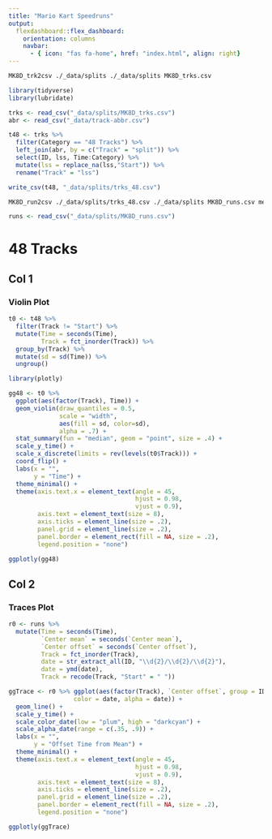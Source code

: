 ```yaml
---
title: "Mario Kart Speedruns"
output:
  flexdashboard::flex_dashboard:
    orientation: columns
    navbar:
      - { icon: "fas fa-home", href: "index.html", align: right}
---
```


```bash
MK8D_trk2csv ./_data/splits ./_data/splits MK8D_trks.csv
```

```r
library(tidyverse)
library(lubridate)
```

```r
trks <- read_csv("_data/splits/MK8D_trks.csv")
abr <- read_csv("_data/track-abbr.csv")

t48 <- trks %>% 
  filter(Category == "48 Tracks") %>% 
  left_join(abr, by = c("Track" = "split")) %>% 
  select(ID, lss, Time:Category) %>% 
  mutate(lss = replace_na(lss,"Start")) %>% 
  rename("Track" = "lss")

write_csv(t48, "_data/splits/trks_48.csv")
```

```bash
MK8D_run2csv ./_data/splits/trks_48.csv ./_data/splits MK8D_runs.csv mean
```

```r
runs <- read_csv("_data/splits/MK8D_runs.csv")
```

# 48 Tracks

## Col 1 {data-width="375"}

### Violin Plot

```r
t0 <- t48 %>% 
  filter(Track != "Start") %>% 
  mutate(Time = seconds(Time),
         Track = fct_inorder(Track)) %>% 
  group_by(Track) %>% 
  mutate(sd = sd(Time)) %>% 
  ungroup()
```

```r
library(plotly)
```

```r
gg48 <- t0 %>% 
  ggplot(aes(factor(Track), Time)) +
  geom_violin(draw_quantiles = 0.5, 
              scale = "width",
              aes(fill = sd, color=sd),
              alpha = .7) +
  stat_summary(fun = "median", geom = "point", size = .4) +
  scale_y_time() +
  scale_x_discrete(limits = rev(levels(t0$Track))) +
  coord_flip() +
  labs(x = "",
       y = "Time") +
  theme_minimal() +
  theme(axis.text.x = element_text(angle = 45,
                                   hjust = 0.98,
                                   vjust = 0.9),
        axis.text = element_text(size = 8),
        axis.ticks = element_line(size = .2),
        panel.grid = element_line(size = .2),
        panel.border = element_rect(fill = NA, size = .2),
        legend.position = "none")

ggplotly(gg48)
```

## Col 2

### Traces Plot

```r
r0 <- runs %>% 
  mutate(Time = seconds(Time),
         `Center mean` = seconds(`Center mean`),
         `Center offset` = seconds(`Center offset`),
         Track = fct_inorder(Track),
         date = str_extract_all(ID, "\\d{2}/\\d{2}/\\d{2}"),
         date = ymd(date),
         Track = recode(Track, "Start" = " "))
```

```r
ggTrace <- r0 %>% ggplot(aes(factor(Track), `Center offset`, group = ID, 
                  color = date, alpha = date)) +
  geom_line() +
  scale_y_time() +
  scale_color_date(low = "plum", high = "darkcyan") +
  scale_alpha_date(range = c(.35, .9)) +
  labs(x = "",
       y = "Offset Time from Mean") +
  theme_minimal() +
  theme(axis.text.x = element_text(angle = 45,
                                   hjust = 0.98,
                                   vjust = 0.9),
        axis.text = element_text(size = 8),
        axis.ticks = element_line(size = .2),
        panel.grid = element_line(size = .2),
        panel.border = element_rect(fill = NA, size = .2),
        legend.position = "none")

ggplotly(ggTrace)
```

